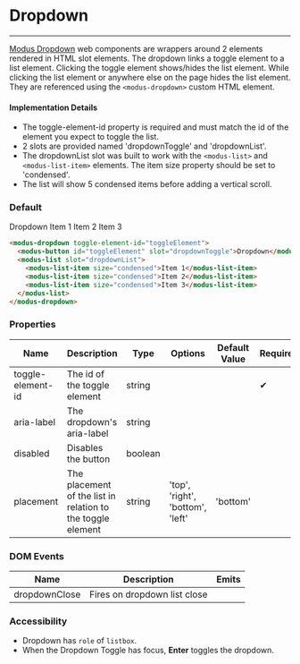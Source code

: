 # Dropdown

---

[Modus Dropdown](https://modus.trimble.com/components/dropdowns/) web components are wrappers around 2 elements rendered in HTML slot elements. The dropdown links a toggle element to a list element. Clicking the toggle element shows/hides the list element. While clicking the list element or anywhere else on the page hides the list element. They are referenced using the `<modus-dropdown>` custom HTML element.

#### Implementation Details

- The toggle-element-id property is required and must match the id of the element you expect to toggle the list.
- 2 slots are provided named 'dropdownToggle' and 'dropdownList'.
- The dropdownList slot was built to work with the `<modus-list>` and `<modus-list-item>` elements. The item size property should be set to 'condensed'.
- The list will show 5 condensed items before adding a vertical scroll.

### Default

<modus-dropdown toggle-element-id="toggleElement">
  <modus-button id="toggleElement" slot="dropdownToggle">
    Dropdown
  </modus-button>
  <modus-list slot="dropdownList">
    <modus-list-item size="condensed">Item 1</modus-list-item>
    <modus-list-item size="condensed">Item 2</modus-list-item>
    <modus-list-item size="condensed">Item 3</modus-list-item>
  </modus-list>
</modus-dropdown>

```html
<modus-dropdown toggle-element-id="toggleElement">
  <modus-button id="toggleElement" slot="dropdownToggle">Dropdown</modus-button>
  <modus-list slot="dropdownList">
    <modus-list-item size="condensed">Item 1</modus-list-item>
    <modus-list-item size="condensed">Item 2</modus-list-item>
    <modus-list-item size="condensed">Item 3</modus-list-item>
  </modus-list>
</modus-dropdown>
```

### Properties

<section>
  <table>
    <thead>
      <tr>
        <th>Name</th>
        <th>Description</th>
        <th>Type</th>
        <th>Options</th>
        <th>Default Value</th>
        <th>Required</th>
      </tr>
    </thead>
    <tbody>
      <tr>
        <td>toggle-element-id</td>
        <td>The id of the toggle element</td>
        <td>string</td>
        <td></td>
        <td></td>
        <td>
          <span class="material-icons">&#10004;</span>
        </td>
      </tr>
      <tr>
        <td>aria-label</td>
        <td>The dropdown's aria-label</td>
        <td>string</td>
        <td></td>
        <td></td>
        <td></td>
      </tr>
      <tr>
        <td>disabled</td>
        <td>Disables the button</td>
        <td>boolean</td>
        <td></td>
        <td></td>
        <td></td>
      </tr>
      <tr>
        <td>placement</td>
        <td>The placement of the list in relation to the toggle element</td>
        <td>string</td>
        <td>'top', 'right', 'bottom', 'left'</td>
        <td>'bottom'</td>
        <td></td>
      </tr>
    </tbody>
  </table>
</section>

### DOM Events

<section>
  <table>
    <thead>
      <tr>
        <th>Name</th>
        <th>Description</th>
        <th>Emits</th>
      </tr>
    </thead>
    <tbody>
      <tr>
        <td>dropdownClose</td>
        <td>Fires on dropdown list close</td>
        <td></td>
      </tr>
    </tbody>
  </table>
</section>

### Accessibility

- Dropdown has `role` of `listbox`.
- When the Dropdown Toggle has focus, **Enter** toggles the dropdown.
